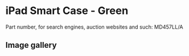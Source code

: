 # iPad Smart Case - Green

Part number, for search engines, auction websites and such: MD457LL/A

## Image gallery

<div style={{ width: "768px" }}>
  <GalleryComponent
    images={[
      {
        original: "/everysource/MD457",
        thumbnail: "/everypreview/MD457",
      },
      {
        original: "/everysource/MD457_AV1",
        thumbnail: "/everypreview/MD457_AV1",
      },
      {
        original: "/everysource/MD457_AV1_BLACK",
        thumbnail: "/everypreview/MD457_AV1_BLACK",
      },
      {
        original: "/everysource/MD457_AV1_WHITE",
        thumbnail: "/everypreview/MD457_AV1_WHITE",
      },
      {
        original: "/everysource/MD457_AV2",
        thumbnail: "/everypreview/MD457_AV2",
      },
      {
        original: "/everysource/MD457_AV2_BLACK",
        thumbnail: "/everypreview/MD457_AV2_BLACK",
      },
      {
        original: "/everysource/MD457_AV3",
        thumbnail: "/everypreview/MD457_AV3",
      },
      {
        original: "/everysource/MD457_AV3_BLACK",
        thumbnail: "/everypreview/MD457_AV3_BLACK",
      },
      {
        original: "/everysource/MD457_AV4",
        thumbnail: "/everypreview/MD457_AV4",
      },
      {
        original: "/everysource/MD457_AV4_BLACK",
        thumbnail: "/everypreview/MD457_AV4_BLACK",
      },
      {
        original: "/everysource/MD457_AV5",
        thumbnail: "/everypreview/MD457_AV5",
      },
      {
        original: "/everysource/MD457_AV6",
        thumbnail: "/everypreview/MD457_AV6",
      }
    ]}
  />
</div>